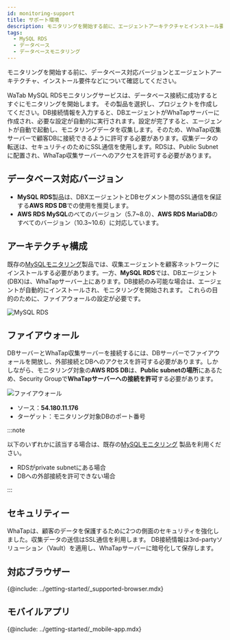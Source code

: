 ```yaml
---
id: monitoring-support
title: サポート環境
description: モニタリングを開始する前に、エージェントアーキテクチャとインストール要件を確認してください。
tags:
  - MySQL RDS
  - データベース
  - データベースモニタリング
---
```


モニタリングを開始する前に、データベース対応バージョンとエージェントアーキテクチャ、インストール要件などについて確認してください。 

WaTab MySQL RDSモニタリングサービスは、データベース接続に成功するとすぐにモニタリングを開始します。 その製品を選択し、プロジェクトを作成してください。DB接続情報を入力すると、DBエージェントがWhaTapサーバーに作成され、必要な設定が自動的に実行されます。設定が完了すると、エージェントが自動で起動し、モニタリングデータを収集します。そのため、WhaTap収集サーバーで顧客DBに接続できるように許可する必要があります。収集データの転送は、セキュリティのためにSSL通信を使用します。RDSは、Public Subnetに配置され、WhaTap収集サーバーへのアクセスを許可する必要があります。

## データベース対応バージョン

-   **MySQL RDS**製品は、DBXエージェントとDBセグメント間のSSL通信を保証する**AWS RDS DB**での使用を推奨します。
-   **AWS RDS MySQL**のべてのバージョン（5.7~8.0）、**AWS RDS MariaDB**のすべてのバージョン（10.3~10.6）に対応しています。

## アーキテクチャ構成

既存の[MySQLモニタリング](https://docs.whatap.io/mysql/monitoring-intro)製品では、収集エージェントを顧客ネットワークにインストールする必要があります。一方、**MySQL RDS**では、DBエージェント(DBX)は、WhaTapサーバー上にあります。DB接続のみ可能な場合は、エージェントが自動的にインストールされ、モニタリングを開始されます。 これらの目的のために、ファイアウォールの設定が必要です。

![MySQL RDS](/img/mysql-rds-architecture.jpeg)

## ファイアウォール

DBサーバーとWhaTap収集サーバーを接続するには、DBサーバーでファイアウォールを開放し、外部接続とDBへのアクセスを許可する必要があります。しかしながら、モニタリング対象の**AWS RDS DB**は、**Public subnetの場所**にあるため、Security Groupで**WhaTapサーバーへの接続を許可**する必要があります。

![ファイアウォール](/img/mysql-rds-firewall.png)

-   ソース：**54.180.11.176**
-   ターゲット：モニタリング対象DBのポート番号

:::note

以下のいずれかに該当する場合は、既存の[MySQLモニタリング](https://docs.whatap.io/mysql/monitoring-intro) 製品を利用ください。

-   RDSがprivate subnetにある場合
-   DBへの外部接続を許可できない場合

:::

## セキュリティー

WhaTapは、顧客のデータを保護するために2つの側面のセキュリティを強化しました。収集データの送信はSSL通信を利用します。 DB接続情報は3rd-partyソリューション（Vault）を適用し、WhaTapサーバーに暗号化して保存します。

## 対応ブラウザー

{@include: ../getting-started/_supported-browser.mdx}  

## モバイルアプリ

{@include: ../getting-started/_mobile-app.mdx}  
